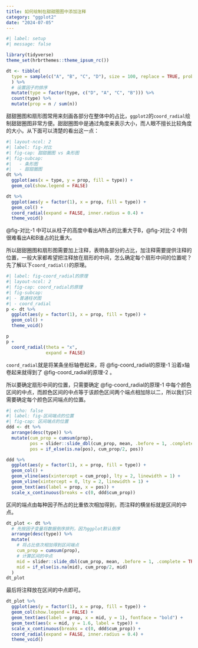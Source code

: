 ```yaml
---
title: 如何绘制在甜甜圈图中添加注释
category: "ggplot2"
date: "2024-07-05"
---
```


```r
#| label: setup
#| message: false

library(tidyverse)
theme_set(hrbrthemes::theme_ipsum_rc())

dt <- tibble(
  type = sample(c("A", "B", "C", "D"), size = 100, replace = TRUE, prob = c(0.3, 0.4, 0.2, 0.1))
  ) %>% 
  # 设置因子的排序
  mutate(type = factor(type, c("D", "A", "C", "B"))) %>% 
  count(type) %>% 
  mutate(prop = n / sum(n))
```

甜甜圈图和扇形图常用来刻画各部分在整体中的占比，`ggplot2`的`coord_radial`绘制甜甜圈图非常方便。甜甜圈图中是通过角度来表示大小，而人眼不擅长比较角度的大小。从下面可以清楚的看出这一点：

```r
#| layout-ncol: 2
#| label: fig-对比
#| fig-cap: 甜甜圈图 vs 条形图
#| fig-subcap: 
#|   - 条形图
#|   - 甜甜圈图
dt %>% 
  ggplot(aes(x = type, y = prop, fill = type)) +
  geom_col(show.legend = FALSE)

dt %>% 
  ggplot(aes(y = factor(1), x = prop, fill = type)) +
  geom_col() +
  coord_radial(expand = FALSE, inner.radius = 0.4) +
  theme_void()
```

@fig-对比-1 中可以从柱子的高度中看出A所占的比重大于B，@fig-对比-2 中则很难看出A和B谁占的比重大。

所以甜甜圈图和扇形图需要加上注释，表明各部分的占比，加注释需要提供注释的位置，一般大家都希望把注释放在扇形的中间，怎么确定每个扇形中间的位置呢？先了解以下`coord_radial()`的原理。

```r
#| label: fig-coord_radial的原理
#| layout-ncol: 2
#| fig-cap: coord_radial的原理
#| fig-subcap:
#| - 普通柱状图
#| - coord_radial
p <- dt %>% 
  ggplot(aes(y = factor(1), x = prop, fill = type)) +
  geom_col() +
  theme_void()

p
p + 
  coord_radial(theta = "x",
               expand = FALSE)
```

`coord_radial`就是将某条坐标轴卷起来，将 @fig-coord_radial的原理-1 沿着x轴卷起来就得到了 @fig-coord_radial的原理-2 。

所以要确定扇形中间的位置，只需要确定 @fig-coord_radial的原理-1 中每个颜色区间的中点，而颜色区间的中点等于该颜色区间两个端点相加除以二，所以我们只需要确定每个颜色区间端点的位置。

```r
#| echo: false
#| label: fig-区间端点的位置
#| fig-cap: 区间端点的位置
ddd <- dt %>% 
  arrange(desc(type)) %>% 
  mutate(cum_prop = cumsum(prop),
         pos = slider::slide_dbl(cum_prop, mean, .before = 1, .complete = TRUE),
         pos = if_else(is.na(pos), cum_prop/2, pos))

ddd %>% 
  ggplot(aes(y = factor(1), x = prop, fill = type)) +
  geom_col() +
  geom_vline(aes(xintercept = cum_prop), lty = 2, linewidth = 1) +
  geom_vline(xintercept = 0, lty = 2, linewidth = 1) +
  geom_text(aes(label = prop, x = pos)) +
  scale_x_continuous(breaks = c(0, ddd$cum_prop))
```

区间的端点由每种因子所占的比重依次相加得到，而注释的横坐标就是区间的中点。

```r
dt_plot <- dt %>% 
  # 先按因子变量将数据倒序排列，因为ggplot默认倒序
  arrange(desc(type)) %>% 
  mutate(
    # 将占比依次相加得到区间端点
    cum_prop = cumsum(prop),
    # 计算区间的中点
    mid = slider::slide_dbl(cum_prop, mean, .before = 1, .complete = TRUE),
    mid = if_else(is.na(mid), cum_prop/2, mid)
  )
dt_plot
```

最后将注释放在区间的中点即可。

```r
dt_plot %>% 
  ggplot(aes(y = factor(1), x = prop, fill = type)) +
  geom_col(show.legend = FALSE) +
  geom_text(aes(label = prop, x = mid, y = 1), fontface = "bold") +
  geom_text(aes(x = mid, y = 1.6, label = type)) +
  scale_x_continuous(breaks = c(0, ddd$cum_prop)) +
  coord_radial(expand = FALSE, inner.radius = 0.4) +
  theme_void()
```
